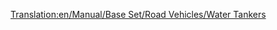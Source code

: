 [[Translation:en/Manual/Base Set/Road Vehicles/Water Tankers]]
{{hu/Navbox Közúti járművek}}
{{hu/Közúti járművek|name     = Uhl vízszállító
  |img      = Uhl_Water_Tanker.png
  |price    = £4,551 ($9,102)  
  |speed    = 30 mph (48 km/h)
  |annual   = £421 ($842)
  |designed = 1936
  |life     = 15
  |capacity = 21,000 liter [[hu/Manual/Base Set/Cargos/Víz|víz]]
}}
{{hu/Közúti járművek|name     = Balogh vízszállító
  |img      = Balogh_Water_Tanker.png
  |price    = £5,781 ($11,562)  
  |speed    = 55 mph (88 km/h)
  |annual   = £787 ($1,574)
  |designed = 1978
  |life     = 15
  |capacity = 25,000 liter [[hu/Manual/Base Set/Cargos/Víz|víz]]
}}
{{hu/Közúti járművek|name     = MPS vízszállító
  |img      = MPS_Water_Tanker.png
  |price    = £6,191 ($12,382) 
  |speed    = 70 mph (112 km/h)
  |annual   = £1,125 ($2,250)
  |designed = 2011
  |life     = 15
  |capacity = 27,000 liter [[hu/Manual/Base Set/Cargos/Víz|víz]]
}}